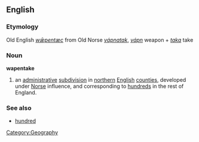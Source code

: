 ==English==
===Etymology===
Old English ''[[wǣpentæc]]'' from Old Norse ''[[vápnatak]]'', ''[[vápn]]'' weapon + ''[[taka]]'' take

===Noun===
'''wapentake'''
#an [[administrative]] [[subdivision]] in [[northern]] [[English]] [[counties]], developed under [[Norse]] influence, and corresponding to [[hundred]]s in the rest of England.

===See also===
*[[hundred]]

[[Category:Geography]]